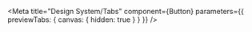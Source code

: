 
<Meta
  title="Design System/Tabs"
  component={Button}
  parameters={{ previewTabs: { canvas: { hidden: true } } }}
/>

<!-- # Button

Buttons allow users to take actions, make choices or navigate within a product or website.

{/* <Props of={Button} /> */}

## States

<Preview>
  <Story name="DefaultButton">
    <Buttons alignment="left">
      <Button>Hello Button</Button>
      <Button disabled>Hello Button</Button>
      <Button isLoading>Hello Button</Button>
    </Buttons>
  </Story>
</Preview> -->
